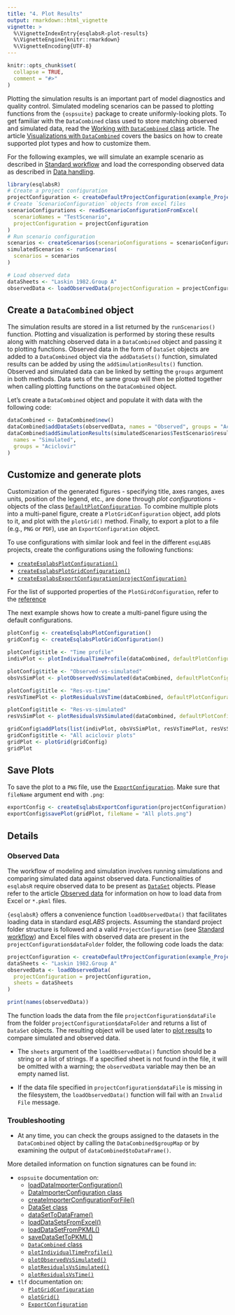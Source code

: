 ```yaml
---
title: "4. Plot Results"
output: rmarkdown::html_vignette
vignette: >
  %\VignetteIndexEntry{esqlabsR-plot-results}
  %\VignetteEngine{knitr::rmarkdown}
  %\VignetteEncoding{UTF-8}
---
```


```r
knitr::opts_chunk$set(
  collapse = TRUE,
  comment = "#>"
)
```

Plotting the simulation results is an important part of model diagnostics and 
quality control. Simulated modeling scenarios can be passed to plotting functions 
from the `{ospsuite}` package to create uniformly-looking plots. To get familiar 
with the `DataCombined` class used to store matching observed and simulated data, 
read the [Working with `DataCombined` class](https://www.open-systems-pharmacology.org/OSPSuite-R/dev/articles/data-combined.html) 
article. The article [Visualizations with `DataCombined`](https://www.open-systems-pharmacology.org/OSPSuite-R/dev/articles/data-combined-plotting.html) 
covers the basics on how to create supported plot types and how to customize them. 

For the following examples, we will simulate an example scenario as described in 
[Standard workflow](standard-workflow.html) and load the corresponding observed 
data as described in [Data handling](data-handling.html).

```r
library(esqlabsR)
# Create a project configuration
projectConfiguration <- createDefaultProjectConfiguration(example_ProjectConfiguration())
# Create `ScenarioConfiguration` objects from excel files
scenarioConfigurations <- readScenarioConfigurationFromExcel(
  scenarioNames = "TestScenario",
  projectConfiguration = projectConfiguration
)
# Run scenario configuration
scenarios <- createScenarios(scenarioConfigurations = scenarioConfigurations)
simulatedScenarios <- runScenarios(
  scenarios = scenarios
)

# Load observed data
dataSheets <- "Laskin 1982.Group A"
observedData <- loadObservedData(projectConfiguration = projectConfiguration, sheets = dataSheets)
```

## Create a `DataCombined` object

The simulation results are stored in a list returned by the `runScenarios()` 
function. Plotting and visualization is performed by storing these results 
along with matching observed data in a `DataCombined` object and passing it to 
plotting functions. Observed data in the form of `DataSet` objects are added to a 
`DataCombined` object via the `addDataSets()` function, simulated results can be 
added by using the `addSimulationResults()` function. Observed and simulated 
data can be linked by setting the `groups` argument in both methods. Data sets of the 
same group will then be plotted together when calling plotting functions on the `DataCombined` object.

Let's create a `DataCombined` object and populate it with data with the following code:

```r
dataCombined <- DataCombined$new()
dataCombined$addDataSets(observedData, names = "Observed", groups = "Aciclovir")
dataCombined$addSimulationResults(simulatedScenarios$TestScenario$results,
  names = "Simulated",
  groups = "Aciclovir"
)
```

## Customize and generate plots

Customization of the generated figures - specifying title, axes ranges, axes units, 
position of the legend, etc., are done through *plot configurations* - objects 
of the class [`DefaultPlotConfiguration`](https://www.open-systems-pharmacology.org/OSPSuite-R/dev/reference/DefaultPlotConfiguration.html). 
To combine multiple plots into a multi-panel figure, create a `PlotGridConfiguration` 
object, add plots to it, and plot with the `plotGrid()` method. Finally, to export 
a plot to a file (e.g., `PNG` or `PDF`), use an `ExportConfiguration` object.

To use configurations with similar look and feel in the different `esqLABS` projects, 
create the configurations using the following functions:

  - [`createEsqlabsPlotConfiguration()`](https://esqlabs.github.io/esqlabsR/reference/createEsqlabsPlotConfiguration.html)
  - [`createEsqlabsPlotGridConfiguration()`](https://esqlabs.github.io/esqlabsR/reference/createEsqlabsPlotGridConfiguration.html)
  - [`createEsqlabsExportConfiguration(projectConfiguration)`](https://esqlabs.github.io/esqlabsR/reference/createEsqlabsExportConfiguration.html)
  
For the list of supported properties of the `PlotGirdConfiguration`, refer to the 
[reference](https://www.open-systems-pharmacology.org/TLF-Library/reference/ExportConfiguration.html) 

The next example shows how to create a multi-panel figure using the default 
configurations.

```r
plotConfig <- createEsqlabsPlotConfiguration()
gridConfig <- createEsqlabsPlotGridConfiguration()

plotConfig$title <- "Time profile"
indivPlot <- plotIndividualTimeProfile(dataCombined, defaultPlotConfiguration = plotConfig)

plotConfig$title <- "Observed-vs-simulated"
obsVsSimPlot <- plotObservedVsSimulated(dataCombined, defaultPlotConfiguration = plotConfig)

plotConfig$title <- "Res-vs-time"
resVsTimePlot <- plotResidualsVsTime(dataCombined, defaultPlotConfiguration = plotConfig)

plotConfig$title <- "Res-vs-simulated"
resVsSimPlot <- plotResidualsVsSimulated(dataCombined, defaultPlotConfiguration = plotConfig)

gridConfig$addPlots(list(indivPlot, obsVsSimPlot, resVsTimePlot, resVsSimPlot))
gridConfig$title <- "All aciclovir plots"
gridPlot <- plotGrid(gridConfig)
gridPlot
```

## Save Plots

To save the plot to a `PNG` file, use the [`ExportConfiguration`](https://www.open-systems-pharmacology.org/TLF-Library/reference/ExportConfiguration.html). Make sure that `fileName` argument end with 
`.png`:

```r
exportConfig <- createEsqlabsExportConfiguration(projectConfiguration)
exportConfig$savePlot(gridPlot, fileName = "All plots.png")
```

## Details


### Observed Data


The workflow of modeling and simulation involves running simulations and comparing simulated data against observed data. Functionalities of `esqlabsR` require observed data to be present as [`DataSet`](https://www.open-systems-pharmacology.org/OSPSuite-R/reference/DataSet.html) objects. Please refer to the article [Observed data](https://www.open-systems-pharmacology.org/OSPSuite-R/dev/articles/observed-data.html) for information on how to load data from Excel or `*.pkml` files.

`{esqlabsR}` offers a convenience function `loadObservedData()` that facilitates loading data in standard *esqLABS* projects. Assuming the standard project folder structure is followed and a valid `ProjectConfiguration` (see [Standard workflow](standard-workflow.html)) and Excel files with observed data are present in the `projectConfiguration$dataFolder` folder, the following code loads the data:

```r
projectConfiguration <- createDefaultProjectConfiguration(example_ProjectConfiguration())
dataSheets <- "Laskin 1982.Group A"
observedData <- loadObservedData(
  projectConfiguration = projectConfiguration,
  sheets = dataSheets
)

print(names(observedData))
```

The function loads the data from the file `projectConfiguration$dataFile` from the folder `projectConfiguration$dataFolder` and returns a list of `DataSet` objects. The resulting object will be used later to [plot results](example-visualization.html) to compare simulated and observed data.


- The `sheets` argument of the `loadObservedData()` function should be a string or a list of strings. If a specified sheet is not found in the file, it will be omitted with a warning; the `observedData` variable may then be an empty named list.

- If the data file specified in `projectConfiguration$dataFile` is missing in the filesystem, the `loadObservedData()` function will fail with an `Invalid File` message.

### Troubleshooting

* At any time, you can check the groups assigned to the datasets in the `DataCombined` 
object by calling the `DataCombined$groupMap` or by examining the output of `dataCombined$toDataFrame()`.

More detailed information on function signatures can be found in:

- `ospsuite` documentation on:
    - [loadDataImporterConfiguration()](https://www.open-systems-pharmacology.org/OSPSuite-R/reference/loadDataImporterConfiguration.html)
    - [DataImporterConfiguration class](https://www.open-systems-pharmacology.org/OSPSuite-R/reference/DataImporterConfiguration.html)
    - [createImporterConfigurationForFile()](https://www.open-systems-pharmacology.org/OSPSuite-R/reference/createImporterConfigurationForFile.html)
    - [DataSet class](https://www.open-systems-pharmacology.org/OSPSuite-R/reference/DataSet.html)
    - [dataSetToDataFrame()](https://www.open-systems-pharmacology.org/OSPSuite-R/reference/dataSetToDataFrame.html)
    - [loadDataSetsFromExcel()](https://www.open-systems-pharmacology.org/OSPSuite-R/reference/loadDataSetsFromExcel.html)
    - [loadDataSetFromPKML()](https://www.open-systems-pharmacology.org/OSPSuite-R/reference/loadDataSetFromPKML.html)
    - [saveDataSetToPKML()](https://www.open-systems-pharmacology.org/OSPSuite-R/reference/saveDataSetToPKML.html)
    - [`DataCombined` class](https://www.open-systems-pharmacology.org/OSPSuite-R/reference/DataCombined.html)
    - [`plotIndividualTimeProfile()`](https://www.open-systems-pharmacology.org/OSPSuite-R/reference/plotIndividualTimeProfile.html)
    - [`plotObservedVsSimulated()`](https://www.open-systems-pharmacology.org/OSPSuite-R/reference/plotObservedVsSimulated.html)
    - [`plotResidualsVsSimulated()`](https://www.open-systems-pharmacology.org/OSPSuite-R/reference/plotResidualsVsSimulated.html)
    - [`plotResidualsVsTime()`](https://www.open-systems-pharmacology.org/OSPSuite-R/reference/plotResidualsVsTime.html)
- `tlf` documentation on:
    - [`PlotGridConfiguration`](https://www.open-systems-pharmacology.org/TLF-Library/reference/PlotGridConfiguration.html)
    - [`plotGrid()`](https://www.open-systems-pharmacology.org/TLF-Library/reference/plotGrid.html)
    - [`ExportConfiguration`](https://www.open-systems-pharmacology.org/TLF-Library/reference/ExportConfiguration.html)
    
    

<!-- ### Troubleshooting -->


<!-- More detailed information on function signatures can be found in: -->

<!-- -   `esqlabsR` documentation on: -->
<!-- -   [createDefaultProjectConfiguration()](https://esqlabs.github.io/esqlabsR/reference/createDefaultProjectConfiguration.html) -->
<!-- -   [ProjectConfiguration class](https://esqlabs.github.io/esqlabsR/reference/ProjectConfiguration.html) -->
<!-- -   [loadObservedData()](https://esqlabs.github.io/esqlabsR/reference/loadObservedData.html) -->
<!-- -   `ospsuite` documentation on: -->


